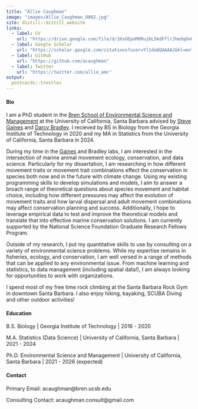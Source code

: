 ```yaml
---
title: "Allie Caughman"
image: "images/Allie_Caughman_0002.jpg"
site: distill::distill_website
links:  
  - label: CV
    url: "https://drive.google.com/file/d/1KsGEpoM0RujbL5kdFflrJhedqOvQily5/view?usp=drive_link"
  - label: Google Scholar
    url: "https://scholar.google.com/citations?user=Yl1doQQAAAAJ&hl=en"
  - label: GitHub
    url: "https://github.com/acaughman"
  - label: Twitter
    url: "https://twitter.com/allie_amc"
output:
  postcards::trestles
---
```


#### Bio

I am a PhD student in the [Bren School of Environmental Science and Management](https://bren.ucsb.edu/) at the University of California, Santa Barbara advised by [Steve Gaines](https://gaineslabucsb.com/people/steve-gaines/) and [Darcy Bradley](https://www.scienceforconservation.org/our-team/darcy-bradley). I recieved by BS in Biology from the Georgia Institute of Technology in 2020 and my MA in Statistics from the University of California, Santa Barbara in 2024.

During my time in the [Gaines](https://gaineslabucsb.com/) and Bradley labs, I am interested in the intersection of marine animal movement ecology, conservation, and data science. Particularly for my dissertation, I am researching in how different movement traits or movement trait combinations effect the conservation in species both now and in the future with climate change. Using my existing programming skills to develop simulations and models, I aim to answer a broach range of theoretical questions about species movement and habitat choice, including how different pressures may affect the evolution of movement traits and how larval dispersal and adult movement combinations may affect conservation planning and success. Additionally, I hope to leverage empirical data to test and improve the theoretical models and translate that into effective marine conservation solutions. I am currently supported by the National Science Foundation Graduate Research Fellows Program.

Outside of my research, I put my quantitative skills to use by consulting on a variety of environmental science problems. While my expertise remains in fisheries, ecology, and conservation, I am well versed in a range of methods that can be applied to any environmental issue. From machine learning and statistics, to data management (including spatial data!), I am always looking for opportunities to work with organizations.

I spend most of my free time rock climbing at the Santa Barbara Rock Gym in downtown Santa Barbara. I also enjoy hiking, kayaking, SCUBA Diving and other outdoor activities!


#### Education

B.S. Biology | Georgia Institute of Technology | 2016 - 2020

M.A. Statistics (Data Science) | University of California, Santa Barbara | 2021 - 2024

Ph.D. Environmental Science and Management | University of California, Santa Barbara | 2021 - 2026 (expected)


#### Contact

Primary Email: acaughman@bren.ucsb.edu

Consulting Contact: acaughman.consult@gmail.com

